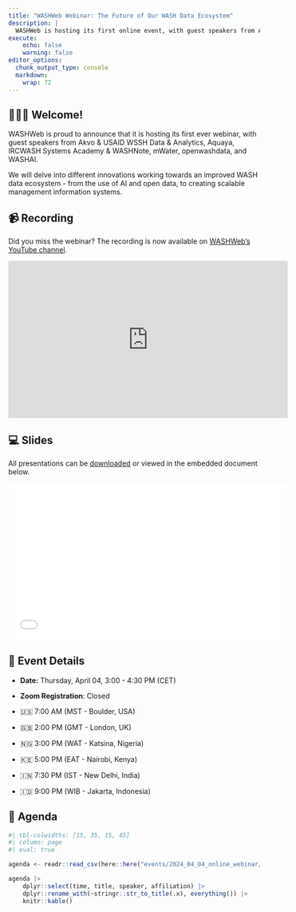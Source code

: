 ```yaml
---
title: "WASHWeb Webinar: The Future of Our WASH Data Ecosystem"
description: |
  WASHWeb is hosting its first online event, with guest speakers from Akvo & USAID WSSH Data & Analytics, Aquaya, IRCWASH Systems Academy & WASHNote, mWater, openwashdata, and WASH AI. 
execute:
    echo: false
    warning: false
editor_options: 
  chunk_output_type: console
  markdown: 
    wrap: 72
---
```


## 🙋🏻‍♀️ Welcome!

WASHWeb is proud to announce that it is hosting its first ever webinar,
with guest speakers from Akvo & USAID WSSH Data & Analytics, Aquaya,
IRCWASH Systems Academy & WASHNote, mWater, openwashdata, and WASHAI.

We will delve into different innovations working towards an improved
WASH data ecosystem - from the use of AI and open data, to creating
scalable management information systems.

## 📹 Recording

Did you miss the webinar? The recording is now available on [WASHWeb's
YouTube channel](https://youtu.be/jDKfOT3vBPU?si=yuU_fz5x3GvVxo5d).

<iframe width="560" height="315" src="https://www.youtube.com/embed/jDKfOT3vBPU?si=vLa252b0lPDSyTDs" title="YouTube video player" frameborder="0" allow="accelerometer; autoplay; clipboard-write; encrypted-media; gyroscope; picture-in-picture; web-share" referrerpolicy="strict-origin-when-cross-origin" allowfullscreen>

</iframe>

## 💻 Slides

All presentations can be [downloaded](WASHWeb_webinar_all_slides_240404.pdf) or viewed in the embedded document below.

<iframe width="560" height="315" src="WASHWeb_webinar_all_slides_240404.pdf" title="Slides" frameborder="0" allowfullscreen>

</iframe>

## 📆 Event Details

-   **Date:** Thursday, April 04, 3:00 - 4:30 PM (CET)

-   **Zoom Registration**: Closed

-   🇺🇸 7:00 AM (MST - Boulder, USA)

-   🇬🇧 2:00 PM (GMT - London, UK)

-   🇳🇬 3:00 PM (WAT - Katsina, Nigeria)

-   🇰🇪 5:00 PM (EAT - Nairobi, Kenya)

-   🇮🇳 7:30 PM (IST - New Delhi, India)

-   🇮🇩 9:00 PM (WIB - Jakarta, Indonesia)

## 📑 Agenda

```r
#| tbl-colwidths: [15, 35, 15, 45]
#| column: page
#| eval: true

agenda <- readr::read_csv(here::here("events/2024_04_04_online_webinar/data/tbl-05-washweb-webinar-agenda.csv"))

agenda |> 
    dplyr::select(time, title, speaker, affiliation) |> 
    dplyr::rename_with(~stringr::str_to_title(.x), everything()) |> 
    knitr::kable()
    
```

## 
